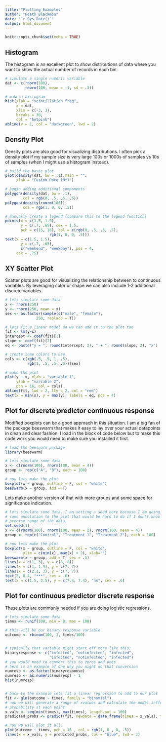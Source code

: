```yaml
---
title: "Plotting Examples"
author: "Heath Blackmon"
date: "`r Sys.Date()`"
output: html_document
---
```


```r
knitr::opts_chunk$set(echo = TRUE)
```

## Histogram

The histogram is an excellent plot to show distributions of data where you want to show the actual number of records in each bin.

```r
# simulate a single numeric variable
dat <- c(rnorm(100), 
         rnorm(100, mean = -1, sd = .3))

# make a histogram
hist(xlab = "scintillation freq",
     x = dat,  
     xlim = c(-3, 3),
     breaks = 30,
     col = "hotpink")
abline(v = 1, col = "darkgreen", lwd = 2)

```

## Density Plot

Density plots are also good for visualizing distributions. I often pick a density plot if my sample size is very large 100s or 1000s of samples vs 10s of samples (when I might use a histogram instead).

```r
# build the basic plot
plot(density(dat, bw = .1),main = "",
     xlab = "Fusion Rate (MY)")

# begin adding additional components
polygon(density(dat, bw = .1), 
        col = rgb(0, .5, .5, .5))
polygon(density(rnorm(100)), 
        col = rgb(1, 0, 0, .5))

# manually create a legend (compare this to the legend function)
points(x = c(1.5, 1.5),
       y = c(.7, .65), cex = 1.5,
       pch = c(15, 16), col = c(rgb(0, .5, .5, .5),
                    rgb(1, 0, 0, .5)))
text(x = c(1.5, 1.5),
       y = c(.7, .65),
       c("weekend", "weekday"), pos = 4,
     cex = .75)
```


## XY Scatter Plot

Scatter plots are good for visualizing the relationship between to continuous variables. By leveraging color or shape we can also include 1-2 additional discrete variables.

```r

# lets simulate some data
x <- rnorm(250)
y <- rnorm(250, mean = x)
sex <- as.factor(sample(c("male", "female"), 
              250, replace = T))

# lets fit a linear model so we can add it to the plot too
fit <- lm(y~x)
intercept <- coef(fit)[1]
slope <- coef(fit)[2]
eq <- paste("y = ", round(intercept, 2), " + ", round(slope, 2), "x")

# create some colors to use
cols <- c(rgb(.5, .5, 1, .5), 
          rgb(1, .5, .5, .5))[sex]

# make the plot
plot(y ~ x, xlab = "variable 1",
     ylab = "variable 2",
     pch = 16, col = cols)
abline(fit, lwd = 2, lty = 2, col = "red")
text(x = min(x), y = max(y), labels = eq, pos = 4)
```



## Plot for discrete predictor continuous response

Modified boxplots can be a good approach in this situation. I am a big fan of the package beeswarm that makes it easy to lay over your actual datapoints in clean and clear fashion. I load in the block of code below but to make this code work you would need to make sure you installed it first.

```r
# load the beeswarm package
library(beeswarm)

# lets simulate some data
x <- c(rnorm(100), rnorm(100, mean = 4))
group <- rep(c("A", "B"), each = 100)

# now lets make the plot
boxplot(x ~ group, outline = F, col = "white")
beeswarm(x ~ group, add = T)
```



Lets make another version of that with more groups and some space for significance indication.

```r
# lets simulate some data. I am setting a seed here because I am going to add 
# some annotation to the plot that would be hard to do if I don't know the 
# precise range of the data.
set.seed(1)
x <- c(rnorm(100), rnorm(100, mean = 2), rnorm(100, mean = 4))
group <- rep(c("Control", "Treatment 1", "Treatment 2"), each = 100)

# now lets make the plot
boxplot(x ~ group, outline = F, col = "white", 
        ylim = c(min(x), max(x) + 2), xlab="")
beeswarm(x ~ group, add = T, cex = .5)
lines(x = c(1, 3), y = c(8, 8))
lines(x = c(1, 1.9), y = c(7, 7))
lines(x = c(2.1, 3), y = c(7, 7))
text(2, 8.4, "***", cex = .6)
text(x = c(1.5, 2.5), y = c(7.4, 7.4), "ns", cex = .6)
```

## Plot for continuous predictor discrete response

These plots are commonly needed if you are doing logistic regressions.

```r
# lets simulate some data
times <- runif(100, min = 0, max = 100)

# this will be our binary response variable
outcome <- rbinom(100, 1, times/100)


# typically that variable might start off more like this:
binaryresponse <- c("infected", "notinfected", "infected",
                    "infected", "notinfected", "infected")
# you would need to convert this to zeros and ones 
# here is an example of one way you might do that conversion
numresp <- as.factor(binaryresponse)
numresp <- as.numeric(numresp) - 1
hist(numresp)


# back to the example lets fit a linear regression to add to our plot
fit <- glm(outcome ~ times, family = "binomial")
# now we will generate a range of xvalues and calculate the model inffered
# probability at each point
x_vals <- seq(min(times), max(times), length.out = 100)
predicted_probs <- predict(fit, newdata = data.frame(times = x_vals), type = "response")

# now we will plot it all.
plot(outcome ~ times, pch = 16 , col = rgb(1, 0 , 0, .5))
lines(x = x_vals, y = predicted_probs, col = "blue", lwd = 2)

```
